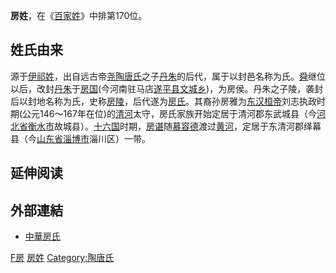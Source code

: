 {{unreferenced|time=2018-11-01T03:11:37+00:00}}
{{姓氏
|姓氏=房
|繁體=房
|簡體=房
|拼音=Fáng
|中国大陆=Fang
|台湾=Fang
|香港=Fong
|澳门=Fong
|新加坡=
|马来西亚=Piong/Fong/Fang
|越南=Phòng
|韩国=
|反切=
|同音字=
|堂号=
|郡望=[[清河郡|清河郡]]
}}

'''房姓'''，在《[[百家姓|百家姓]]》中排第170位。

== 姓氏由来 ==
源于[[伊祁姓|伊祁姓]]，出自远古帝[[尧|尧]][[陶唐氏|陶唐氏]]之子[[丹朱|丹朱]]的后代，属于以封邑名称为氏。[[舜|舜]]继位以后，改封[[丹朱|丹朱]]于[[房国|房国]](今河南驻马店[[遂平县|遂平县]][[文城乡|文城乡]])，为房侯。丹朱之子陵，袭封后以封地名称为氏，史称[[房陵|房陵]]，后代遂为[[房氏|房氏]]。其裔孙房雅为[[东汉|东汉]][[漢桓帝|桓帝]]刘志执政时期(公元146～167年在位)的[[清河|清河]]太守，房氏家族开始定居于清河郡东武城县（今[[河北省|河北省]][[衡水市|衡水市]]故城县）。[[十六国|十六国]]时期，[[房谌|房谌]]随[[慕容德|慕容德]]渡过[[黄河|黄河]]，定居于东清河郡绎幕县（今[[山东省|山东省]][[淄博市|淄博市]]淄川区）一带。

== 延伸阅读 ==
{{Wikisource further reading}}

== 外部連結 ==
*[http://fang.org.cn/ 中華房氏] {{Wayback|url=http://fang.org.cn/ |date=20070304203220 }}

[[Category:漢姓|F房]]
[[Category:房姓|]]
[[Category:陶唐氏|Category:陶唐氏]]